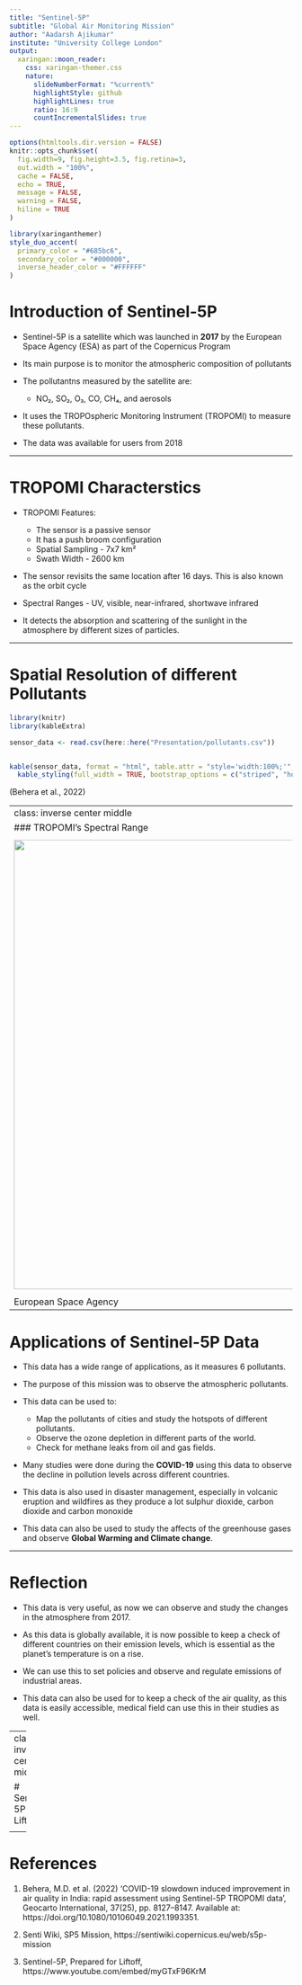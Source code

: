 ```yaml
---
title: "Sentinel-5P"
subtitle: "Global Air Monitoring Mission"
author: "Aadarsh Ajikumar"
institute: "University College London"
output:
  xaringan::moon_reader:
    css: xaringan-themer.css
    nature:
      slideNumberFormat: "%current%"
      highlightStyle: github
      highlightLines: true
      ratio: 16:9
      countIncrementalSlides: true
---
```


```r
options(htmltools.dir.version = FALSE)
knitr::opts_chunk$set(
  fig.width=9, fig.height=3.5, fig.retina=3,
  out.width = "100%",
  cache = FALSE,
  echo = TRUE,
  message = FALSE, 
  warning = FALSE,
  hiline = TRUE
)
```


```r
library(xaringanthemer)
style_duo_accent(
  primary_color = "#685bc6",
  secondary_color = "#000000",
  inverse_header_color = "#FFFFFF"
)
```

# Introduction of Sentinel-5P 

- Sentinel-5P is a satellite which was launched in **2017** by the European Space Agency (ESA) as part of the Copernicus Program

- Its main purpose is to monitor the atmospheric composition of pollutants

- The pollutantns measured by the satellite are:
  - NO₂, SO₂, O₃, CO, CH₄, and aerosols
  
- It uses the TROPOspheric Monitoring Instrument (TROPOMI) to measure these pollutants.

- The data was available for users from 2018

---

# TROPOMI Characterstics

- TROPOMI Features:
  - The sensor is a passive sensor
  - It has a push broom configuration
  - Spatial Sampling - 7x7 km²
  - Swath Width - 2600 km 
  
- The sensor revisits the same location after 16 days. This is also known as the orbit cycle

- Spectral Ranges - UV, visible, near-infrared, shortwave infrared

- It detects the absorption and scattering of the sunlight in the atmosphere by different sizes of particles.
  

---

# Spatial Resolution of different Pollutants

```r
library(knitr)
library(kableExtra)

sensor_data <- read.csv(here::here("Presentation/pollutants.csv"))


kable(sensor_data, format = "html", table.attr = "style='width:100%;'", align = 'c') %>%
  kable_styling(full_width = TRUE, bootstrap_options = c("striped", "hover"))

```

(Behera et al., 2022)

---
class: inverse center middle
### TROPOMI's Spectral Range
<div style="text-align: center;">
  <img src="https://www.esa.int/var/esa/storage/images/esa_multimedia/images/2017/07/tropomi_s_spectral_range/17076357-1-eng-GB/Tropomi_s_spectral_range.jpg" width="800px" />
</div>
European Space Agency
---

# Applications of Sentinel-5P Data

- This data has a wide range of applications, as it measures 6 pollutants.

- The purpose of this mission was to observe the atmospheric pollutants.

- This data can be used to:
  - Map the pollutants of cities and study the hotspots of different pollutants.
  - Observe the ozone depletion in different parts of the world.
  - Check for methane leaks from oil and gas fields.
  
- Many studies were done during the **COVID-19** using this data to observe the decline in pollution levels across different countries.

- This data is also used in disaster management, especially in volcanic eruption and wildfires as they produce a lot sulphur dioxide, carbon dioxide and carbon monoxide 
  
- This data can also be used to study the affects of the greenhouse gases and observe **Global Warming and Climate change**.

---

# Reflection

- This data is very useful, as now we can observe and study the changes in the atmosphere from 2017.

- As this data is globally available, it is now possible to keep a check of different countries on their emission levels, which is essential as the planet's temperature is on a rise.

- We can use this to set policies and observe and regulate emissions of industrial areas. 
  
- This data can also be used for to keep a check of the air quality, as this data is easily accessible, medical field can use this in their studies as well. 

---
class: inverse center middle

# Sentinel 5P Liftoff

<div style="text-align: center;">
  <iframe width="800" height="450" src="https://www.youtube.com/embed/myGTxF96KrM" frameborder="0" allowfullscreen></iframe>
</div>

---

# References

1. Behera, M.D. et al. (2022) ‘COVID-19 slowdown induced improvement in air quality in India: rapid assessment using Sentinel-5P TROPOMI data’, Geocarto International, 37(25), pp. 8127–8147. Available at: https://doi.org/10.1080/10106049.2021.1993351.

2. Senti Wiki, SP5 Mission, https://sentiwiki.copernicus.eu/web/s5p-mission

3. Sentinel-5P, Prepared for Liftoff, https://www.youtube.com/embed/myGTxF96KrM





